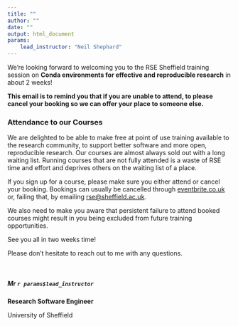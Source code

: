 ```yaml
---
title: ""
author: ""
date: ""
output: html_document
params:
    lead_instructor: "Neil Shephard"
---
```


<!--- Send this email around 2 weeks prior to event --->

We're looking forward to welcoming you to the RSE Sheffield training session on **Conda environments for effective and
reproducible research** in about 2 weeks!

**This email is to remind you that if you are unable to attend, to please cancel your booking so we can offer your place to someone else.**

### Attendance to our Courses

We are delighted to be able to make free at point of use training available to the research community, to support better software and more open, reproducible research. Our courses are almost always sold out with a long waiting list. Running courses that are not fully attended is a waste of RSE time and effort and deprives others on the waiting list of a place.

If you sign up for a course, please make sure you either attend or cancel your booking. Bookings can usually be cancelled through [eventbrite.co.uk](https://www.eventbrite.co.uk) or, failing that, by emailing [rse@sheffield.ac.uk](mailto:rse@sheffield.ac.uk).

We also need to make you aware that persistent failure to attend booked courses might result in you being excluded from future training opportunities.


See you all in two weeks time!

Please don’t hesitate to reach out to me with any questions.

<br>

##### Mr `r params$lead_instructor`

**Research Software Engineer**

University of Sheffield
